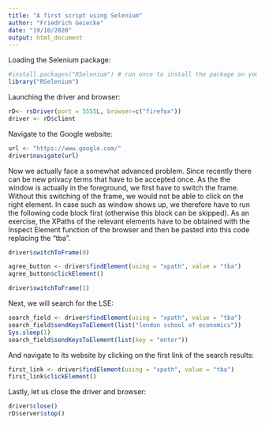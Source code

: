 ```yaml
---
title: "A first script using Selenium"
author: "Friedrich Geiecke"
date: "19/10/2020"
output: html_document
---
```


Loading the Selenium package:

```r
#install.packages("RSelenium") # run once to install the package on your computer
library("RSelenium")
```


Launching the driver and browser:

```r
rD<- rsDriver(port = 5555L, browser=c("firefox"))
driver <- rD$client
```

Navigate to the Google website:

```r
url <- "https://www.google.com/"
driver$navigate(url)
```

Now we actually face a somewhat advanced problem. Since recently there can be new privacy terms that have to be accepted once. As the the window is actually in the foreground, we first have to switch the frame. Without this switching of the frame, we would not be able to click on the right element. In case such as window shows up, we therefore have to run the following code block first (otherwise this block can be skipped). As an exercise, the XPaths of the relevant elements have to be obtained with the Inspect Element function of the browser and then be pasted into this code replacing the "tba".

```r
driver$switchToFrame(0)

agree_button <- driver$findElement(using = "xpath", value = "tba")
agree_button$clickElement()

driver$switchToFrame(1)
```

Next, we will search for the LSE:

```r
search_field <- driver$findElement(using = "xpath", value = "tba")
search_field$sendKeysToElement(list("london school of economics"))
Sys.sleep(1)
search_field$sendKeysToElement(list(key = "enter"))
```

And navigate to its website by clicking on the first link of the search results:

```r
first_link <- driver$findElement(using = "xpath", value = "tba")
first_link$clickElement()
```

Lastly, let us close the driver and browser:

```r
driver$close()
rD$server$stop()
```

